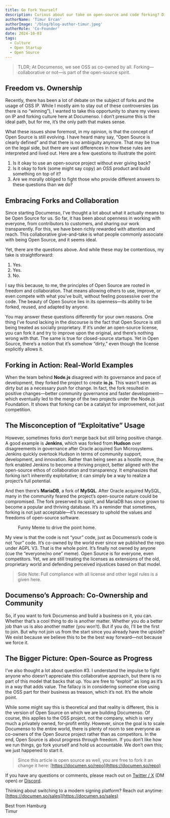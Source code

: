 ```yaml
---
title: Go Fork Yourself
description: Curious about our take on open-source and code forking? Discover why we see forking not as a threat but as a vital part of the Open Source ecosystem.
authorName: 'Timur Ercan'
authorImage: '/blog/blog-author-timur.jpeg'
authorRole: 'Co-Founder'
date: 2024-10-03
tags:
  - Culture
  - Open Startup
  - Open Source
---
```


> TLDR; At Documenso, we see OSS as co-owned by all. Forking—collaborative or not—is part of the open-source spirit.

## Freedom vs. Ownership

Recently, there has been a lot of debate on the subject of forks and the usage of OSS IP. While I mostly aim to stay out of these controversies (as there is no “winning”), I wanted to take this opportunity to share my views on IP and forking culture here at Documenso. I don’t presume this is the ideal path, but for me, it’s the only path that makes sense.

What these issues show foremost, in my opinion, is that the concept of Open Source is still evolving. I have heard many say, “Open Source is clearly defined” and that there is no ambiguity anymore. That may be true on the legal side, but there are vast differences in how these rules are interpreted and lived out. Here are a few questions to illustrate the point:

1. Is it okay to use an open-source project without ever giving back?
2. Is it okay to fork (some might say copy) an OSS product and build something on top of it?
3. Are we morally obliged to fight those who provide different answers to these questions than we do?

## Embracing Forks and Collaboration

Since starting Documenso, I’ve thought a lot about what it actually means to be Open Source for us. So far, it has been about openness in working with everyone, from contributors to customers, and sharing our work transparently. For this, we have been richly rewarded with attention and reach. This collaborative give-and-take is what people commonly associate with being Open Source, and it seems ideal.

Yet, there are the questions above. And while these may be contentious, my take is straightforward:

1. Yes.
2. Yes.
3. No.

I say this because, to me, the principles of Open Source are rooted in freedom and collaboration. That means allowing others to use, improve, or even compete with what you’ve built, without feeling possessive over the code. The beauty of Open Source lies in its openness—its ability to be forked, reused, and adapted by anyone.

You may answer these questions differently for your own reasons. One thing I’ve found lacking in the discourse is the fact that Open Source is still being treated as socially proprietary. If it’s under an open-source license, you can fork it and try to improve upon the original, and there’s nothing wrong with that. The same is true for closed-source startups. Yet in Open Source, there’s a notion that it’s somehow “dirty,” even though the license explicitly allows it.

## Forking in Action: Real-World Examples

When the team behind **Node.js** disagreed with its governance and pace of development, they forked the project to create **io.js**. This wasn’t seen as dirty but as a necessary push for change. In fact, the fork resulted in positive changes—better community governance and faster development—which eventually led to the merge of the two projects under the Node.js Foundation. It shows that forking can be a catalyst for improvement, not just competition.

## The Misconception of “Exploitative” Usage

However, sometimes forks don’t merge back but still bring positive change. A good example is **Jenkins**, which was forked from **Hudson** over disagreements in governance after Oracle acquired Sun Microsystems. Jenkins quickly overtook Hudson in terms of community support, development, and innovation. Rather than being seen as a hostile move, the fork enabled Jenkins to become a thriving project, better aligned with the open-source ethos of collaboration and transparency. It emphasizes that forking isn’t inherently exploitative; it can simply be a way to realize a project’s full potential.

And then there’s **MariaDB**, a fork of **MySQL**. After Oracle acquired MySQL, many in the community feared the project’s open-source nature could be compromised. The fork preserved its spirit, and MariaDB has since grown to become a popular and thriving database. It’s a reminder that sometimes, forking is not just acceptable—it’s necessary to uphold the values and freedoms of open-source software.

<figure>
  <MdxNextImage
    src="/blog/owncode.jpeg"
    width="1200"
    height="675"
    alt="Meme: If everyone owns the code, no one does."
  />

  <figcaption className="text-center">
    Funny Meme to drive the point home.
  </figcaption>
</figure>

My view is that the code is not “your” code, just as Documenso’s code is not “our” code. It’s co-owned by the world ever since we published the repo under AGPL V3. That is the whole point. It’s finally not owned by anyone (cue the “everyone/no one” meme). Open Source is for everyone, even competitors. Yet, we are still treating the licenses as extensions of the old, proprietary world and defending perceived injustices based on that model.

> Side Note: Full compliance with all license and other legal rules is a given here.

## Documenso’s Approach: Co-Ownership and Community

So, if you want to fork Documenso and build a business on it, you can. Whether that’s a cool thing to do is another matter. Whether you do a better job than us is also another matter (you won’t). But if you do, I’ll be the first to join. But why not join us from the start since you already have the upside? We exist because we believe this to be the best way forward—not because we force it.

## The Bigger Picture: Open-Source as Progress

I’ve also thought a lot about question #3. I understand the impulse to fight anyone who doesn’t appreciate this collaborative approach, but there is no part of this model that backs that up. You are free to “exploit” as long as it’s in a way that adds value. The fallacy is in considering someone else using the OSS part for their business as treason, which it’s not. It’s the whole point.

While some might say this is theoretical and that reality is different, this is the version of Open Source on which we are building Documenso. Of course, this applies to the OSS project, not the company, which is very much a privately owned, for-profit entity. However, since the goal is to scale Documenso to the entire world, there is plenty of room to see everyone as co-owners of the Open Source project rather than as competitors. In the end, Open Source is about progress through freedom. If you don’t like how we run things, go fork yourself and hold us accountable. We don’t own this; we just happened to start it.

> Since this article is open source as well, you are free to fork it an change it here: [https://documen.so/repo](https://documen.so/repo)

If you have any questions or comments, please reach out on [Twitter / X](https://twitter.com/eltimuro) (DM open) or [Discord](https://documen.so/discord).

Thinking about switching to a modern signing platform? Reach out anytime: [https://documen.so/sales](https://documen.so/sales)

Best from Hamburg\
Timur
